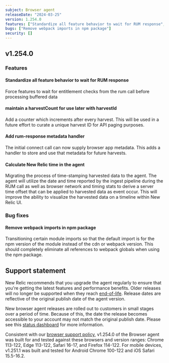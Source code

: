 ```yaml
---
subject: Browser agent
releaseDate: "2024-03-25"
version: 1.254.0
features: ["Standardize all feature behavior to wait for RUM response","maintain a harvestCount for use later with harvestId","Add rum-response metadata handler","Calculate New Relic time in the agent"]
bugs: ["Remove webpack imports in npm package"]
security: []
---
```


## v1.254.0

### Features

#### Standardize all feature behavior to wait for RUM response
Force features to wait for entitlement checks from the rum call before processing buffered data

#### maintain a harvestCount for use later with harvestId
Add a counter which increments after every harvest. This will be used in a future effort to curate a unique harvest ID for API paging purposes.

#### Add rum-response metadata handler
The initial connect call can now supply browser app metadata.  This adds a handler to store and use that metadata for future harvests.

#### Calculate New Relic time in the agent
Migrating the process of time-stamping harvested data to the agent. The agent will utilize the date and time reported by the ingest pipeline during the RUM call as well as browser network and timing stats to derive a server time offset that can be applied to harvested data as event occur. This will improve the ability to visualize the harvested data on a timeline within New Relic UI.


### Bug fixes

#### Remove webpack imports in npm package
Transitioning certain module imports so that the default import is for the npm version of the module instead of the cdn or webpack version. This should completely eliminate all references to webpack globals when using the npm package.

## Support statement

New Relic recommends that you upgrade the agent regularly to ensure that you're getting the latest features and performance benefits. Older releases will no longer be supported when they reach [end-of-life](https://docs.newrelic.com/docs/browser/browser-monitoring/getting-started/browser-agent-eol-policy/). Release dates are reflective of the original publish date of the agent version.

New browser agent releases are rolled out to customers in small stages over a period of time. Because of this, the date the release becomes accessible to your account may not match the original publish date. Please see this [status dashboard](https://newrelic.github.io/newrelic-browser-agent-release/) for more information.

Consistent with our [browser support policy](https://docs.newrelic.com/docs/browser/new-relic-browser/getting-started/compatibility-requirements-browser-monitoring/#browser-types), v1.254.0 of the Browser agent was built for and tested against these browsers and version ranges: Chrome 113-122, Edge 113-122, Safari 16-17, and Firefox 114-122. For mobile devices, v1.251.1 was built and tested for Android Chrome 100-122 and iOS Safari 15.5-16.2.